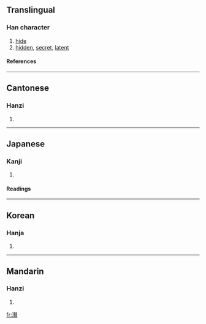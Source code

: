 {{see|潜}}

==Translingual==
===Han character===
{{Han char|rn=85|rad=水|as=12|sn=15|four=3416<sub>1</sub>|canj=水一山日 (EMUA)}}
# [[hide]]
# [[hidden]], [[secret]], [[latent]]
====References====
{{Han ref|kx=0652.321|dkj=18240|dj=1059.040|hdz=31740.010|uh=6F5B|ud=28507|bh=BCE7|bd=48359}}

----
==Cantonese==
===Hanzi===
{{yue-hanzi|jyut=|y=chim4}}
# {{defn|Cantonese}}

----
==Japanese==
===Kanji===
{{ja-kanji|grade=|rs=水12}}
# {{defn|Japanese}} 
====Readings====
{{ja-readings|on=[[せん]] (sen)|kun=[[ひそむ]] (hisomu), [[もぐる]] (moguru)}}

----
==Korean==
===Hanja===
{{ko-hanja|hangeul=잠|eumhun=|rv=jam|mr=cham|y=cam}}
# {{defn|Korean}}

----
==Mandarin==
===Hanzi===
{{cmn-hanzi|sim=潜|pin=[[qián]] (qian2)|wg=ch'ien<sup>2</sup>}}
# {{defn|Mandarin}}

[[fr:潛]]